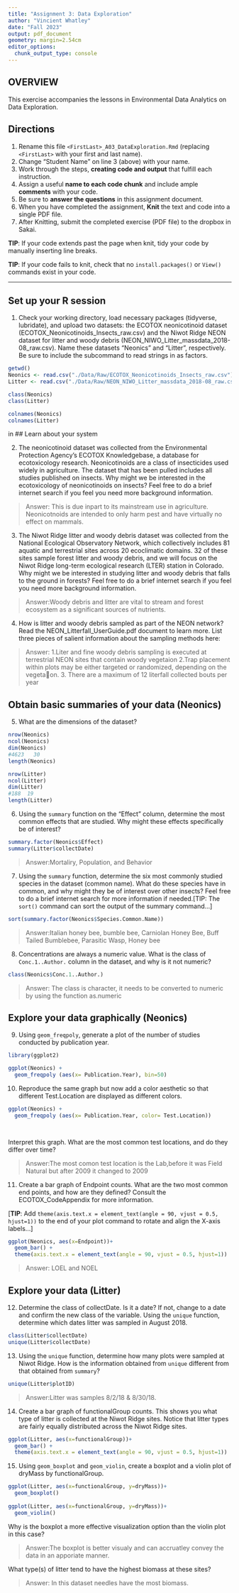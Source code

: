 ```yaml
---
title: "Assignment 3: Data Exploration"
author: "Vincient Whatley"
date: "Fall 2023"
output: pdf_document
geometry: margin=2.54cm
editor_options: 
  chunk_output_type: console
---
```


## OVERVIEW

This exercise accompanies the lessons in Environmental Data Analytics on Data Exploration.

## Directions

1.  Rename this file `<FirstLast>_A03_DataExploration.Rmd` (replacing `<FirstLast>` with your first and last name).
2.  Change "Student Name" on line 3 (above) with your name.
3.  Work through the steps, **creating code and output** that fulfill each instruction. 
4.  Assign a useful **name to each code chunk** and include ample **comments** with your code.
5.  Be sure to **answer the questions** in this assignment document.
6.  When you have completed the assignment, **Knit** the text and code into a single PDF file.
7.  After Knitting, submit the completed exercise (PDF file) to the dropbox in Sakai.

**TIP**: If your code extends past the page when knit, tidy your code by manually inserting line breaks.

**TIP**: If your code fails to knit, check that no `install.packages()` or `View()` commands exist in your code. 

---

## Set up your R session

1.  Check your working directory, load necessary packages (tidyverse, lubridate), and upload two datasets: the ECOTOX neonicotinoid dataset (ECOTOX_Neonicotinoids_Insects_raw.csv) and the Niwot Ridge NEON dataset for litter and woody debris (NEON_NIWO_Litter_massdata_2018-08_raw.csv). Name these datasets "Neonics" and "Litter", respectively. Be sure to include the subcommand to read strings in as factors.

```r
getwd()
Neonics <- read.csv("./Data/Raw/ECOTOX_Neonicotinoids_Insects_raw.csv")
Litter <- read.csv("./Data/Raw/NEON_NIWO_Litter_massdata_2018-08_raw.csv")

class(Neonics)
class(Litter)

colnames(Neonics)
colnames(Litter)


```
in
## Learn about your system

2.  The neonicotinoid dataset was collected from the Environmental Protection Agency's ECOTOX Knowledgebase, a database for ecotoxicology research. Neonicotinoids are a class of insecticides used widely in agriculture. The dataset that has been pulled includes all studies published on insects. Why might we be interested in the ecotoxicology of neonicotinoids on insects? Feel free to do a brief internet search if you feel you need more background information.

> Answer: This is due inpart to its mainstream use in agriculture. Neonicotnoids are intended to only harm pest and have virtually no effect on mammals.

3.  The Niwot Ridge litter and woody debris dataset was collected from the National Ecological Observatory Network, which collectively includes 81 aquatic and terrestrial sites across 20 ecoclimatic domains. 32 of these sites sample forest litter and woody debris, and we will focus on the Niwot Ridge long-term ecological research (LTER) station in Colorado. Why might we be interested in studying litter and woody debris that falls to the ground in forests? Feel free to do a brief internet search if you feel you need more background information.

> Answer:Woody debris and litter are vital to stream and forest ecosystem as a significant sources of nutrients.

4.  How is litter and woody debris sampled as part of the NEON network? Read the NEON_Litterfall_UserGuide.pdf document to learn more. List three pieces of salient information about the sampling methods here:

> Answer: 
 1.Liter and fine woody debris sampling is executed at terrestrial NEON sites that contain woody vegetaion
 2.Trap placement within plots may be either targeted or randomized, depending on the vegeta􀆟on.
 3. There are a maximum of 12 literfall collected bouts per year

## Obtain basic summaries of your data (Neonics)

5.  What are the dimensions of the dataset?

```r
nrow(Neonics)
ncol(Neonics)
dim(Neonics)
#4623   30
length(Neonics)

nrow(Litter)
ncol(Litter)
dim(Litter)
#188  19
length(Litter)
```

6.  Using the `summary` function on the "Effect" column, determine the most common effects that are studied. Why might these effects specifically be of interest?

```r
summary.factor(Neonics$Effect)
summary(Litter$collectDate)
```

> Answer:Mortaliry, Population, and Behavior


7.  Using the `summary` function, determine the six most commonly studied species in the dataset (common name). What do these species have in common, and why might they be of interest over other insects? Feel free to do a brief internet search for more information if needed.[TIP: The `sort()` command can sort the output of the summary command...]

```r
sort(summary.factor(Neonics$Species.Common.Name))
```

> Answer:Italian honey bee, bumble bee, Carniolan Honey Bee, Buff Tailed Bumblebee, Parasitic Wasp, Honey bee

8.  Concentrations are always a numeric value. What is the class of `Conc.1..Author.` column in the dataset, and why is it not numeric?

```r
class(Neonics$Conc.1..Author.)
```

> Answer: The class is character, it needs to be converted to numeric by using the function as.numeric

## Explore your data graphically (Neonics)

9.  Using `geom_freqpoly`, generate a plot of the number of studies conducted by publication year.

```r
library(ggplot2)

ggplot(Neonics) +
  geom_freqpoly (aes(x= Publication.Year), bin=50)
```

10. Reproduce the same graph but now add a color aesthetic so that different Test.Location are displayed as different colors.

```r
ggplot(Neonics) +
  geom_freqpoly (aes(x= Publication.Year, color= Test.Location))

  
```

Interpret this graph. What are the most common test locations, and do they differ over time?

> Answer:The most comon test location is the Lab,before it was Field Natural but after 2009 it changed to 2009

11. Create a bar graph of Endpoint counts. What are the two most common end points, and how are they defined? Consult the ECOTOX_CodeAppendix for more information. 

[**TIP**: Add `theme(axis.text.x = element_text(angle = 90, vjust = 0.5, hjust=1))` to the end of your plot command to rotate and align the X-axis labels...]

```r
ggplot(Neonics, aes(x=Endpoint))+
  geom_bar() +
  theme(axis.text.x = element_text(angle = 90, vjust = 0.5, hjust=1))
```

> Answer: LOEL and NOEL 

## Explore your data (Litter)

12. Determine the class of collectDate. Is it a date? If not, change to a date and confirm the new class of the variable. Using the `unique` function, determine which dates litter was sampled in August 2018.

```r
class(Litter$collectDate)
unique(Litter$collectDate)
```

13. Using the `unique` function, determine how many plots were sampled at Niwot Ridge. How is the information obtained from `unique` different from that obtained from `summary`?

```r
unique(Litter$plotID)
```

> Answer:Litter was samples 8/2/18 & 8/30/18.

14. Create a bar graph of functionalGroup counts. This shows you what type of litter is collected at the Niwot Ridge sites. Notice that litter types are fairly equally distributed across the Niwot Ridge sites.

```r
ggplot(Litter, aes(x=functionalGroup))+
  geom_bar() +
  theme(axis.text.x = element_text(angle = 90, vjust = 0.5, hjust=1))
```

15. Using `geom_boxplot` and `geom_violin`, create a boxplot and a violin plot of dryMass by functionalGroup.

```r
ggplot(Litter, aes(x=functionalGroup, y=dryMass))+
  geom_boxplot()
  
ggplot(Litter, aes(x=functionalGroup, y=dryMass))+ 
  geom_violin()

```

Why is the boxplot a more effective visualization option than the violin plot in this case?

> Answer:The boxplot is better visualy and can accruatley convey the data in an apporiate manner.

What type(s) of litter tend to have the highest biomass at these sites?

> Answer: In this dataset needles have the most biomass.
